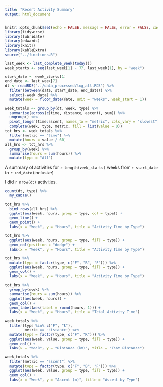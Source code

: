 ```yaml
---
title: "Recent Activity Summary"
output: html_document
---
```


```r
knitr::opts_chunk$set(echo = FALSE, message = FALSE, error = FALSE, cache = FALSE)
library(tidyverse)
library(lubridate)
library(edwards)
library(knitr)
library(kableExtra)
source("../functions.R")
```

```r
last_week <- last_complete_week(today())
week_starts <- seq(last_week[1] - 77, last_week[1], by = "week")
```

```r
start_date <- week_starts[1]
end_date <- last_week[7]
dt <- readRDS("../data_processed/log_all.RDS") %>% 
  filter(between(date, start_date, end_date)) %>% 
  select(-week_data) %>% 
  mutate(week = floor_date(date, unit = "weeks", week_start = 1))
```

```r
week_totals <- group_by(dt, week, type) %>% 
  summarise(across(c(time, distance, ascent), sum)) %>% 
  ungroup() %>% 
  pivot_longer(time:ascent, names_to = "metric", cols_vary = "slowest") %>% 
  complete(week, type, metric, fill = list(value = 0))
tot_hrs <- week_totals %>% 
  filter(metric == "time") %>% 
  mutate(hours = value / 60)
all_hrs <- tot_hrs %>% 
  group_by(week) %>% 
  summarise(hours = sum(hours)) %>% 
  mutate(type = "All")
```

A summary of activities for `r length(week_starts)` weeks from `r start_date` to `r end_date` (inclusive).

I did `r nrow(dt)` activities.

```r
count(dt, type) %>% 
  my_kable()
```

```r
tot_hrs %>% 
  bind_rows(all_hrs) %>% 
  ggplot(aes(week, hours, group = type, col = type)) +
  geom_line() +
  geom_point() +
  labs(x = "Week", y = "Hours", title = "Activity Time by Type")
```

```r
tot_hrs %>% 
  ggplot(aes(week, hours, group = type, fill = type)) +
  geom_col(position = "dodge") +
  labs(x = "Week", y = "Hours", title = "Activity Time by Type")
```

```r
tot_hrs %>% 
  mutate(type = factor(type, c("F", "B", "R"))) %>% 
  ggplot(aes(week, hours, group = type, fill = type)) +
  geom_col() +
  labs(x = "Week", y = "Hours", title = "Activity Time by Type")
```

```r
tot_hrs %>% 
  group_by(week) %>% 
  summarise(hours = sum(hours)) %>% 
  ggplot(aes(week, hours)) +
  geom_col() +
  geom_label(aes(label = round(hours, 1))) +
  labs(x = "Week", y = "Hours", title = "Total Activity Time")
```

```r
week_totals %>% 
  filter(type %in% c("F", "R"),
         metric == "distance") %>% 
  mutate(type = factor(type, c("F", "R"))) %>% 
  ggplot(aes(week, value, group = type, fill = type)) +
  geom_col() +
  labs(x = "Week", y = "Distance (km)", title = "Foot Distance")
```

```r
week_totals %>% 
  filter(metric == "ascent") %>% 
  mutate(type = factor(type, c("F", "B", "R"))) %>% 
  ggplot(aes(week, value, group = type, fill = type)) +
  geom_col() +
  labs(x = "Week", y = "Ascent (m)", title = "Ascent by Type")
```
